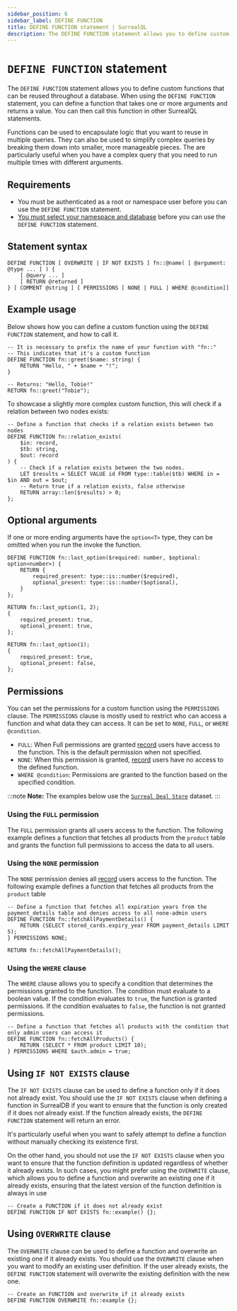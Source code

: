```yaml
---
sidebar_position: 6
sidebar_label: DEFINE FUNCTION
title: DEFINE FUNCTION statement | SurrealQL
description: The DEFINE FUNCTION statement allows you to define custom functions that can be reused throughout a database.
---
```



# `DEFINE FUNCTION` statement

The `DEFINE FUNCTION` statement allows you to define custom functions that can be reused throughout a database. When using the `DEFINE FUNCTION` statement, you can define a function that takes one or more arguments and returns a value. You can then call this function in other SurrealQL statements.

Functions can be used to encapsulate logic that you want to reuse in multiple queries. They can also be used to simplify complex queries by breaking them down into smaller, more manageable pieces. The are particularly useful when you have a complex query that you need to run multiple times with different arguments.

## Requirements

- You must be authenticated as a root or namespace user before you can use the `DEFINE FUNCTION` statement.
- [You must select your namespace and database](/docs/surrealql/statements/use) before you can use the `DEFINE FUNCTION` statement.

## Statement syntax

```surql title="SurrealQL Syntax"
DEFINE FUNCTION [ OVERWRITE | IF NOT EXISTS ] fn::@name( [ @argument: @type ... ] ) {
	[ @query ... ]
	[ RETURN @returned ]
} [ COMMENT @string ] [ PERMISSIONS [ NONE | FULL | WHERE @condition]]
```

## Example usage
Below shows how you can define a custom function using the `DEFINE FUNCTION` statement, and how to call it.

```surql
-- It is necessary to prefix the name of your function with "fn::"
-- This indicates that it's a custom function
DEFINE FUNCTION fn::greet($name: string) {
	RETURN "Hello, " + $name + "!";
}

-- Returns: "Hello, Tobie!"
RETURN fn::greet("Tobie");
```
To showcase a slightly more complex custom function, this will check if a relation between two nodes exists:

```surql
-- Define a function that checks if a relation exists between two nodes
DEFINE FUNCTION fn::relation_exists(
	$in: record,
	$tb: string,
	$out: record
) {
	-- Check if a relation exists between the two nodes.
	LET $results = SELECT VALUE id FROM type::table($tb) WHERE in = $in AND out = $out;
	-- Return true if a relation exists, false otherwise
    RETURN array::len($results) > 0;
};
```

## Optional arguments
If one or more ending arguments have the `option<T>` type, they can be omitted when you run the invoke the function.

```surql
DEFINE FUNCTION fn::last_option($required: number, $optional: option<number>) {
	RETURN {
		required_present: type::is::number($required),
		optional_present: type::is::number($optional),
	}
};

RETURN fn::last_option(1, 2);
{
	required_present: true,
	optional_present: true,
};

RETURN fn::last_option(1);
{
	required_present: true,
	optional_present: false,
};
```

## Permissions

You can set the permissions for a custom function using the `PERMISSIONS` clause. The `PERMISSIONS` clause is mostly used to restrict who can access a function and what data they can access. It can be set to `NONE`, `FULL`, or `WHERE @condition`.

- `FULL`: When Full permissions are granted [record](/docs/surrealdb/security/authentication#record-users) users have access to the function. This is the default permission when not specified.
- `NONE`: When this permission is granted, [record](/docs/surrealdb/security/authentication#record-users) users have no access to the defined function.
- `WHERE @condition`: Permissions are granted to the function based on the specified condition.

:::note
__Note:__ The examples below use the [`Surreal Deal Store`](/docs/surrealql/demo#surreal-deal-store---there-is-a-lot-in-store-for-you-recommended) dataset.
:::

### Using the `FULL` permission

The `FULL` permission grants all users access to the function. The following example defines a function that fetches all products from the `product` table and grants the function full permissions to access the data to all users.

<SurrealistMini url="https://surrealist.app/mini?query=--+Define+a+function+to+fetch+all+products.+All+users+can+access+this+function%0ADEFINE+FUNCTION+fn%3A%3AfetchAllProducts%28%29+%7B%0A%09RETURN+%28SELECT+*+FROM+product+LIMIT+10%29%3B%0A%7D+PERMISSIONS+FULL%3B%0A%0A--+Returns%3A+The+first+10+products+in+the+product+table%0ARETURN+fn%3A%3AfetchAllProducts%28%29%3B&dataset=surreal-deal-store&orientation=horizontal"/>

### Using the `NONE` permission

The `NONE` permission denies all [record](/docs/surrealdb/security/authentication#record-users) users access to the function. The following example defines a function that fetches all products from the `product` table

```surql
-- Define a function that fetches all expiration years from the payment_details table and denies access to all none-admin users
DEFINE FUNCTION fn::fetchAllPaymentDetails() {
	RETURN (SELECT stored_cards.expiry_year FROM payment_details LIMIT 5);
} PERMISSIONS NONE;

RETURN fn::fetchAllPaymentDetails();
```

### Using the `WHERE` clause

The `WHERE` clause allows you to specify a condition that determines the permissions granted to the function. The condition must evaluate to a boolean value. If the condition evaluates to `true`, the function is granted permissions. If the condition evaluates to `false`, the function is not granted permissions.

```surql
-- Define a function that fetches all products with the condition that only admin users can access it
DEFINE FUNCTION fn::fetchAllProducts() {
	RETURN (SELECT * FROM product LIMIT 10);
} PERMISSIONS WHERE $auth.admin = true;
```

## Using `IF NOT EXISTS` clause

<Since v="v1.3.0" />

The `IF NOT EXISTS` clause can be used to define a function only if it does not already exist. You should use the `IF NOT EXISTS` clause when defining a function in SurrealDB if you want to ensure that the function is only created if it does not already exist. If the function already exists, the `DEFINE FUNCTION` statement will return an error.

It's particularly useful when you want to safely attempt to define a function without manually checking its existence first.

On the other hand, you should not use the `IF NOT EXISTS` clause when you want to ensure that the function definition is updated regardless of whether it already exists. In such cases, you might prefer using the `OVERWRITE` clause, which allows you to define a function and overwrite an existing one if it already exists, ensuring that the latest version of the function definition is always in use

```surql
-- Create a FUNCTION if it does not already exist
DEFINE FUNCTION IF NOT EXISTS fn::example() {};
```

## Using `OVERWRITE` clause

<Since v="v2.0.0" />

The `OVERWRITE` clause can be used to define a function and overwrite an existing one if it already exists. You should use the `OVERWRITE` clause when you want to modify an existing user definition. If the user already exists, the `DEFINE FUNCTION` statement will overwrite the existing definition with the new one.

```surql
-- Create an FUNCTION and overwrite if it already exists
DEFINE FUNCTION OVERWRITE fn::example {};
```
